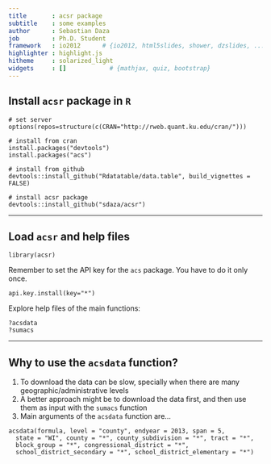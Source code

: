 ```yaml
---
title       : acsr package
subtitle    : some examples
author      : Sebastian Daza
job         : Ph.D. Student
framework   : io2012      # {io2012, html5slides, shower, dzslides, ...}
highlighter : highlight.js
hitheme     : solarized_light
widgets     : []            # {mathjax, quiz, bootstrap}
--- 
```


## Install `acsr` package in `R`


```
# set server
options(repos=structure(c(CRAN="http://rweb.quant.ku.edu/cran/")))

# install from cran
install.packages("devtools")
install.packages("acs")

# install from github
devtools::install_github("Rdatatable/data.table", build_vignettes = FALSE)

# install acsr package
devtools::install_github("sdaza/acsr")
```

---

## Load `acsr` and help files

```
library(acsr)
```

Remember to set the API key for the `acs` package.
You have to do it only once.

```
api.key.install(key="*")
```

Explore help files of the main functions: 
```
?acsdata
?sumacs
```

----

## Why to use the `acsdata` function?

1. To download the data can be slow, specially when there are many geographic/administrative levels
2. A better approach might be to download the data first, and then use them as input with the `sumacs` function 
3. Main arguments of the `acsdata` function are...

```
acsdata(formula, level = "county", endyear = 2013, span = 5,
  state = "WI", county = "*", county_subdivision = "*", tract = "*",
  block_group = "*", congressional_district = "*",
  school_district_secondary = "*", school_district_elementary = "*")
```
